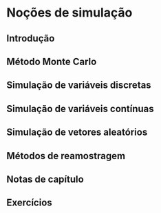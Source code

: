 # Noções de simulação

## Introdução

## Método Monte Carlo

## Simulação de variáveis discretas

## Simulação de variáveis contínuas

## Simulação de vetores aleatórios

## Métodos de reamostragem

## Notas de capítulo

## Exercícios